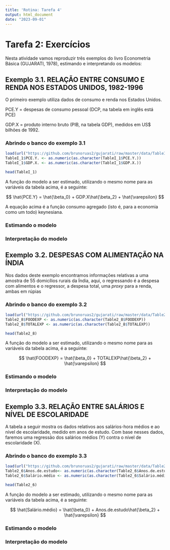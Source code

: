 ```yaml
---
title: 'Rotina: Tarefa 4'
output: html_document
date: "2023-09-01"
---
```


# Tarefa 2: Exercícios

Nesta atividade vamos reproduzir três exemplos do livro Econometria Básica (GUJARATI, 1978), estimando e interpretando os modelos:

## Exemplo 3.1. RELAÇÃO ENTRE CONSUMO E RENDA NOS ESTADOS UNIDOS, 1982-1996

O primeiro exemplo utiliza dados de consumo e renda nos Estados Unidos.

PCE.Y = despesas de consumo pessoal (DCP, na tabela em inglês está PCE)

GDP.X = produto interno bruto (PIB, na tabela GDP), medidos em US\$ bilhões de 1992.

### Abrindo o banco do exemplo 3.1

```r
load(url("https://github.com/brunoruas2/gujarati/raw/master/data/TableI_1.rda"))
TableI_1$PCE.Y. <- as.numeric(as.character(TableI_1$PCE.Y.))
TableI_1$GDP.X. <- as.numeric(as.character(TableI_1$GDP.X.))

head(TableI_1)
```

A função do modelo a ser estimado, utilizando o mesmo nome para as variáveis da tabela acima, é a seguinte:

$$ \hat{PCE.Y} = \hat{\beta_0} + GDP.X\hat{\beta_2} + \hat{\varepsilon} $$

A equação acima é a função consumo agregado (isto é, para a economia como um todo) keynesiana.

### Estimando o modelo

### Interpretação do modelo

## Exemplo 3.2. DESPESAS COM ALIMENTAÇÃO NA ÍNDIA

Nos dados deste exemplo encontramos informações relativas a uma amostra de 55 domicílios rurais da Índia, aqui, o regressando é a despesa com alimentos e o regressor, a despesa total, uma *proxy* para a renda, ambas em rúpias

### Abrindo o banco do exemplo 3.2

```r
load(url("https://github.com/brunoruas2/gujarati/raw/master/data/Table2_8.rda"))
Table2_8$FOODEXP <- as.numeric(as.character(Table2_8$FOODEXP))
Table2_8$TOTALEXP <- as.numeric(as.character(Table2_8$TOTALEXP))

head(Table2_8)
```

A função do modelo a ser estimado, utilizando o mesmo nome para as variáveis da tabela acima, é a seguinte:

$$
\hat{FOODEXP} = \hat{\beta_0} + TOTALEXP\hat{\beta_2} + \hat{\varepsilon}
$$

### Estimando o modelo

### Interpretação do modelo

## Exemplo 3.3. RELAÇÃO ENTRE SALÁRIOS E NÍVEL DE ESCOLARIDADE

A tabela a seguir mostra os dados relativos aos salários-hora médios e ao nível de escolaridade, medido em anos de estudo. Com base nesses dados, faremos uma regressão dos salários médios (Y) contra o nível de escolaridade (X).

### Abrindo o banco do exemplo 3.3

```r
load(url("https://github.com/brunoruas2/gujarati/raw/master/data/Table2_6.rda"))
Table2_6$Anos.de.estudo<- as.numeric(as.character(Table2_6$Anos.de.estudo))
Table2_6$Salário.médio <- as.numeric(as.character(Table2_6$Salário.médio))

head(Table2_6)
```

A função do modelo a ser estimado, utilizando o mesmo nome para as variáveis da tabela acima, é a seguinte:

$$ \hat{Salário.médio} = \hat{\beta_0} + Anos.de.estudo\hat{\beta_2} + \hat{\varepsilon} $$

### Estimando o modelo

### Interpretação do modelo

